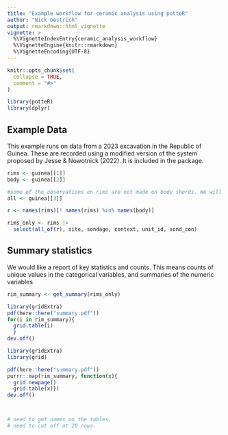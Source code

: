 ```yaml
---
title: "Example workflow for ceramic analysis using potteR"
author: "Nick Gestrich"
output: rmarkdown::html_vignette
vignette: >
  %\VignetteIndexEntry{ceramic_analysis_workflow}
  %\VignetteEngine{knitr::rmarkdown}
  %\VignetteEncoding{UTF-8}
---
```


```r
knitr::opts_chunk$set(
  collapse = TRUE,
  comment = "#>"
)
```

```r
library(potteR)
library(dplyr)
```

## Example Data

This example runs on data from a 2023 excavation in the Republic of Guinea. These are recorded using a modified version of the system proposed by Jesse & Nowotnick (2022). It is included in the package.

```r
rims <- guinea[[1]]
body <- guinea[[2]]

#some of the observations on rims are not made on body sherds. We will treat these observations separately
all <- guinea[[3]]

r <- names(rims)[! names(rims) %in% names(body)]

rims_only <- rims |> 
  select(all_of(r), site, sondage, context, unit_id, sond_con)
```

## Summary statistics

We would like a report of key statistics and counts. This means counts of unique values in the categorical variables, and summaries of the numeric variables

```r
rim_summary <- get_summary(rims_only)

library(gridExtra)
pdf(here::here("summary.pdf"))
for(i in rim_summary){
  grid.table(i)
  }
dev.off()

library(gridExtra)
library(grid)

pdf(here::here("summary.pdf"))
purrr::map(rim_summary, function(x){
  grid.newpage()
  grid.table(x)})
dev.off()



# need to get names on the tables. 
# need to cut off at 20 rows.


```
